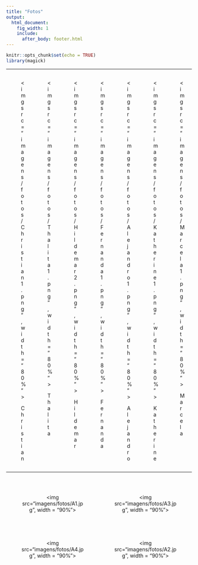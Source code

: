 ```yaml
---
title: "Fotos"
output:
  html_document:
    fig_width: 1
    include:
      after_body: footer.html    
---
```


```r
knitr::opts_chunk$set(echo = TRUE)
library(magick)
```

<style>
.column-f5{
  float: left;
  width: 14.28%;
  text-align: center;
}
.column-f2c{
  float: left;
  width: 50%;
  text-align: center;
}
.row:after {
  content: "";
  display: table;
  clear: both;
}
</style>

----

<!-- ```{r}  -->
<!-- # thalita <- image_read('imagens/fotos/Thalita1.png') -->
<!-- # thalita <- image_annotate(thalita, "Thalita do Bem Mattos", color = "black", size = 15) -->
<!-- # thalita <- image_scale(thalita, "300") -->
<!-- # hildemar <- image_read('imagens/fotos/hildemar1.png') -->
<!-- # hildemar <- image_annotate(hildemar, "Francisco Hildemar Calixto", color = "black", size = 15) -->
<!-- # hildemar <- image_scale(hildemar, "300") -->
<!-- # img <- c(thalita, hildemar) -->
<!-- # img <- image_scale(img, "300x300") -->
<!-- #  -->
<!--  image_append(image_scale(img, "x200")) -->
<!-- ``` -->

<div class="row">
<div class="column-f5">
<figure><img src="imagens/fotos/Christian1.png", width = "80%">
<figcaption> <p class="cc3"> Christian </p> </figcaption></figure>
</div>
<div class="column-f5">
<figure><img src="imagens/fotos/Thalita1.png", width = "80%">
<figcaption> <p class="cc3">Thalita </p> </figcaption></figure>
</div>
<div class="column-f5">
<figure><img src="imagens/fotos/Hildemar2.png", width = "80%">
<figcaption> <p class="cc3"> Hildemar </p></figcaption></figure>
</div>
<div class="column-f5">
<figure><img src="imagens/fotos/Fernanda1.png", width = "80%">
<figcaption> <p class="cc3"> Fernanda </p> </figcaption></figure>
</div>
<div class="column-f5">
<figure><img src="imagens/fotos/Alejandro1.png", width = "80%">
<figcaption> <p class="cc3"> Alejandro </p> </figcaption></figure>
</div>
<div class="column-f5">
<figure><img src="imagens/fotos/Katherine1.png", width = "80%">
<figcaption> <p class="cc3"> Katherine </p> </figcaption></figure>
</div>
<div class="column-f5">
<figure><img src="imagens/fotos/Marcela1.png", width = "80%">
<figcaption> <p class="cc3"> Marcela </p> </figcaption></figure>
</div>
</div>

<!-- <img src="imagens/fotos/Christian1.png", width = "13%"> -->
<!-- <img src="imagens/fotos/Thalita1.png", width = "13%"> -->
<!-- <img src="imagens/fotos/Hildemar1.png", width = "13%"> -->
<!-- <img src="imagens/fotos/Fernanda1.png", width = "13%"> -->
<!-- <img src="imagens/fotos/Alejandro1.png", width = "13%"> -->
<!-- <img src="imagens/fotos/Katherine1.png", width = "13%"> -->
<!-- <img src="imagens/fotos/Marcela1.png", width = "13%"> -->

----

</br>

<div class="row">
<div class="column-f2c">
<figure><img src="imagens/fotos/A1.jpg", width = "90%">
</figure>
</div>
<div class="column-f2c">
<figure><img src="imagens/fotos/A3.jpg", width = "90%">
</figure>
</div>
</div>

</br>

<div class="row">
<div class="column-f2c">
<figure><img src="imagens/fotos/A4.jpg", width = "90%">
</figure>
</div>
<div class="column-f2c">
<figure><img src="imagens/fotos/A2.jpg", width = "90%">
</figure>
</div>
</div>

</br>

<p class="outset"></p>
